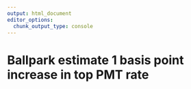 ```yaml
---
output: html_document
editor_options: 
  chunk_output_type: console
---
```


# Ballpark estimate 1 basis point increase in top PMT rate
